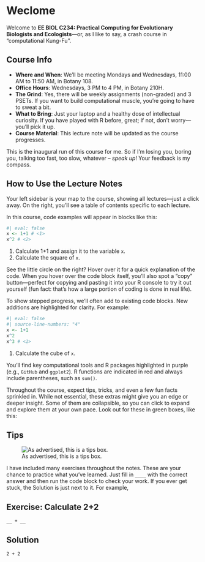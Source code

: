 # Weclome {.unnumbered}

Welcome to **EE BIOL C234: Practical Computing for Evolutionary Biologists and Ecologists**—or, as I like to say, a crash course in "computational Kung-Fu".

## Course Info
- **Where and When**: We'll be meeting Mondays and Wednesdays, 11:00 AM to 11:50 AM, in Botany 108. 
- **Office Hours**: Wednesdays, 3 PM to 4 PM, in Botany 210H.
- **The Grind**: Yes, there will be weekly assignments (non-graded) and 3 PSETs. If you want to build computational muscle, you're going to have to sweat a bit. 
- **What to Bring**: Just your laptop and a healthy dose of intellectual curiosity. If you have played with R before, great; if not, don’t worry—you’ll pick it up.
- **Course Material**: This lecture note will be updated as the course progresses.
<!-- - **The Escape Hatch**: You don't even have to show up to every class! Frankly, some of the class might already be old hat to you. Before each lecture, I'll post the lecture notes, so if you're already up to speed, feel free to skip out. Just make sure you deliver on those assignments. -->

This is the inaugural run of this course for me. So if I'm losing you, boring you, talking too fast, too slow, whatever – *speak up*! Your feedback is my compass.

## How to Use the Lecture Notes
Your left sidebar is your map to the course, showing all lectures—just a click away. On the right, you’ll see a table of contents specific to each lecture.

In this course, code examples will appear in blocks like this:
```r
#| eval: false
x <- 1+1 # <1>
x^2 # <2>
```
1. Calculate 1+1 and assign it to the variable `x`.
2. Calculate the square of `x`.

See the little circle on the right? Hover over it for a quick explanation of the code. When you hover over the code block itself, you’ll also spot a “copy” button—perfect for copying and pasting it into your R console to try it out yourself (fun fact: that’s how a large portion of coding is done in real life).

To show stepped progress, we'll often add to existing code blocks. New additions are highlighted for clarity. For example:
```r
#| eval: false
#| source-line-numbers: "4"
x <- 1+1 
x^2 
x^3 # <1>
```
1. Calculate the cube of `x`.

You'll find key computational tools and R packages highlighted in purple (e.g., `GitHub` and `ggplot2`). R functions are indicated in red and always include parentheses, such as `sum()`.

Throughout the course, expect tips, tricks, and even a few fun facts sprinkled in. While not essential, these extras might give you an edge or deeper insight. Some of them are collapsible, so you can click to expand and explore them at your own pace. Look out for these in green boxes, like this:

::: {.callout-tip collapse="true"}
## Tips
![As advertised, this is a tips box.](img/syllabus_tip.png)
:::

I have included many exercises throughout the notes. These are your chance to practice what you've learned. Just fill in `____` with the correct answer and then run the code block to check your work. If you ever get stuck, the Solution is just next to it. For example,

::: {.panel-tabset}
## Exercise: Calculate 2+2
```webr
__ + __
```

## Solution
```webr
2 + 2
```

:::